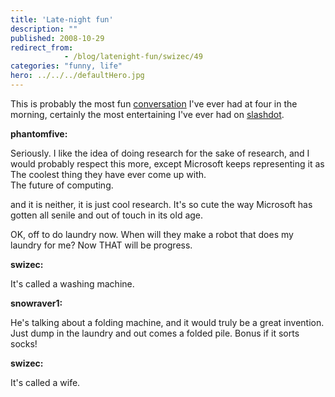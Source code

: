 ```yaml
---
title: 'Late-night fun'
description: ""
published: 2008-10-29
redirect_from: 
            - /blog/latenight-fun/swizec/49
categories: "funny, life"
hero: ../../../defaultHero.jpg
---
```

This is probably the most fun [conversation](http://slashdot.org/comments.pl?sid=1012203&cid=25564795) I&#x27;ve ever had at four in the morning, certainly the most entertaining I&#x27;ve ever had on [slashdot](http://slashdot.org).

**phantomfive:**

Seriously. I like the idea of doing research for the sake of research, and I would probably respect this more, except Microsoft keeps representing it as  
The coolest thing they have ever come up with.  
The future of computing.

and it is neither, it is just cool research. It&#x27;s so cute the way Microsoft has gotten all senile and out of touch in its old age.

OK, off to do laundry now. When will they make a robot that does my laundry for me? Now THAT will be progress.

**swizec:**

It&#x27;s called a washing machine.

**snowraver1:**

He&#x27;s talking about a folding machine, and it would truly be a great invention. Just dump in the laundry and out comes a folded pile. Bonus if it sorts socks!

**swizec:**

It&#x27;s called a wife.
